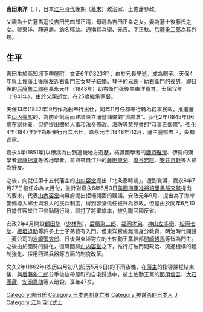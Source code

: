 {{unreferenced|time=2011-04-14T08:11:18+00:00}}
{{東亞男性歷史人物
|名稱 = 吉田東洋
|身份 = 武士
|國家 = 日本
|時代 = [[江戶時代|江戶時代]]後期
|主君 = 山内豐資、豐熈、豐惇、[[山内容堂|豐信]]、豐範
|圖片名稱 = Yoshida Toyo.jpg
|圖片大小 =
|圖片說明 =
|氏 = 吉田氏
|姓 =
|名 = 
|姓名 =
|羅馬拼音 = Yoshida Tōyō
|假名 = よしだと うよ
|諺文 = <!--朝鮮、韓國人用-->
|字 = 
|號 =
|族裔 =
|氏族 =
|出身地 =
|府邸 =
|世系 =
|初名 =
|乳名 = 
|幼名 = 郁助
|別名 = 官兵衛、元吉（通稱）、東洋（號）
|其他名號 =
|出生日期 = [[文化_(日本)|文化]]13年（1816年）
|出生地點 = [[土佐國|土佐國]][[高知城|高知城]]下帶屋町
|逝世日期 = [[文久|文久]]2年4月8日<br>（1862年5月6日）
|逝世地點 = [[土佐國|土佐國]][[高知城|高知城]]
|廟號 =
|諡號 =
|斋名 =
|别署 = 
|墓葬 =
|祠廟 =
|父親 = 吉田正清
|母親 = 吉田正幸
|妻 = [[後藤正澄|後藤正澄]]三女・琴
|子 = {{link-ja|吉田正春}}
|猶子 = <!--日本人用-->
|婿養子 = <!--日本人用-->
|烏帽子子 = <!--日本人用-->
|其他親屬 = [[後藤象二郎|後藤象二郎]]（外甥）
}}

'''吉田東洋'''（{{jpn|j=吉田 東洋|kana=よしだ とうよう|rm=Yoshida Tōyō}}，{{bd|1816年|（[[文化|文化]]13年）|1862年|5月6日（[[文久|文久]]2年4月8日）|}}），日本[[江戶時代|江戶時代]]後期（[[幕末|幕末]]）政治家、土佐藩參政。

父親為土佐藩馬迴役吉田光四郎正清，母親為吉田正幸之女。妻為藩士後藤氏之女。號東洋、靜遠居。幼名郁助。通稱官兵衛、元吉。字正秋。[[后藤象二郎|后藤象二郎]]為其外甥。

== 生平 ==
吉田生於高知城下帶屋町。文正6年(1823年)，由於兄長早逝，成為嗣子。天保4年與土佐藩士後藤左近右衛門三女琴子結婚。琴子的兄長・助右衛門的長男，即日後的[[后藤象二郎|后藤象二郎]]在嘉永元年（1848年）助右衛門死後由東洋養育。天保12年（1841年），由於父親逝世，在25歲繼承家督。

天保13年(1842年)9月作為船奉行出仕，同年11月任郡奉行轉為從事民政。推進藩主[[山內豐熙|山內豐熙]]的{{link-ja|藩政改革}}，為防止飢荒而建議設立藩營儲備的“濟農倉”。弘化2年(1845年)因病在家休養，但仍提出關於人事和法令修改、海防等意見書的“時事五個條”。弘化4年(1847年)作為船奉行再次出仕，嘉永元年(1848年)12月，藩主豐熙去世，失勢返家。

嘉永4年(1851年)以療病為由到近畿地方遊歷，結識國學者的[[鹿持雅澄|鹿持雅澄]]、伊勢的漢學者[[齊藤拙堂|齊藤拙堂]]等各地學者，並與來自江戶的[[藤田東湖|藤田東湖]]、[[塩谷宕陰|塩谷宕陰]]、[[安井息軒|安井息軒]]等人結為好友。

之後，向就任第十五代藩主的[[山内容堂|山内容堂]]提出「北条泰時論」，遭到賞識，嘉永6年7月27日被任命為大目付，並針對嘉永6年6月3日[[美國海軍|美國海軍]][[准將|准將]][[培里|培里]][[黑船來航|黑船來航]]提出的要求，代表[[山內容堂|山內容堂]]向幕府提出拒絕開國的建議。安政元年9月、提出為了海岸警備導入鄉士與浪人的民兵制度，得到容堂信任被升為參政。但是由於同年6月10日擔任容堂江戸參勤隨行時，毆打了將軍旗本，被免職回國反省。

安政2年4月開設[[鶴田塾|鶴田塾]]（[[少林塾|少林塾]]），[[后藤象二郎|后藤象二郎]]、[[福岡孝弟|福岡孝弟]]、[[神山左多衛|神山左多衛]]、[[松岡七助|松岡七助]]、[[板垣退助|板垣退助]]等許多上士子弟皆有入門。但東洋實施無關身分教育，明治時代開設三菱公司的[[岩崎彌太郎|岩崎彌太郎]]、日後與東洋對立的土佐勤王黨幹部[[間崎哲馬|間崎哲馬]]等皆為門生。之後由於國勢的變化，復職回歸[[山内容堂|山内容堂]]之下，推行打破門閥政治、流通機構的體制強化、採用西洋兵器等方面的制度改革。

文久2年(1862年)农历四月初八(阳历5月6日)的下雨夜晚，在[[藩主|藩主]]的指導課程結束後，與[[后藤象二郎|后藤象二郎]]分手後往帶屋町的自宅歸途中，被土佐勤王黨的[[那須信吾|那須信吾]]、[[大石團藏|大石團藏]]、[[安岡嘉助|安岡嘉助]]等人暗殺。享年47岁。

{{Authority control}}

[[Category:吉田氏|Category:吉田氏]]
[[Category:日本遇刺身亡者|Category:日本遇刺身亡者]]
[[Category:被谋杀的日本人|Category:被谋杀的日本人]]
[[Category:土佐藩人物|J]]
[[Category:江戶時代武士|Category:江戶時代武士]]